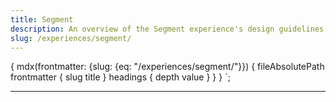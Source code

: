 ```yaml
---
title: Segment
description: An overview of the Segment experience's design guidelines.
slug: /experiences/segment/
---
```



  {
    mdx(frontmatter: {slug: {eq: "/experiences/segment/"}}) {
      fileAbsolutePath
      frontmatter {
        slug
        title
      }
      headings {
        depth
        value
      }
    }
  }
`;

<content>

<ComponentHeader name={props.pageContext.frontmatter.title} description={props.pageContext.frontmatter.description} />

</content>

---
